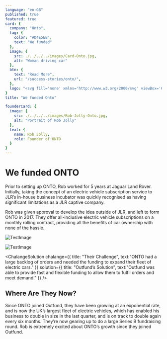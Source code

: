 ```yaml
---
language: "en-GB"
published: true
featured: true
card: {
  company: "Onto",
  tag: {
    color: "#D4E5EB",
    text: "We funded"
  },
  image: {
    src: ./../../../images/Card-Onto.jpg,
    alt: "Woman driving car"
  },
  btn: {
    text: "Read More",
    url: "/success-stories/onto/",
  },
  logo: "<svg fill='none' xmlns='http://www.w3.org/2000/svg' viewBox='0 0 98 24'><path d='M26.352.646v22.396h6.755v-9.805l14.478 10.756V1.597h-6.757v9.608L26.352.646Z' fill='#fff'/><path fill-rule='evenodd' clip-rule='evenodd' d='M72.77 12.32c0-6.27 5.278-11.08 12.264-11.08 6.985 0 12.263 4.81 12.263 11.08 0 6.27-5.278 11.08-12.263 11.08-6.986 0-12.265-4.81-12.265-11.08Zm6.952-.001a5.311 5.311 0 1 0 10.623 0 5.31 5.31 0 0 0-5.311-5.312 5.31 5.31 0 0 0-5.312 5.312Z' fill='#fff'/><path d='M49.754 1.598h22.75V7.76h-7.898v15.281h-6.954V7.761h-7.898V1.598Z' fill='#fff'/><path fill-rule='evenodd' clip-rule='evenodd' d='M0 12.32C0 6.05 5.28 1.24 12.264 1.24c6.985 0 12.265 4.81 12.265 11.08 0 6.27-5.28 11.08-12.265 11.08S0 18.59 0 12.32Zm6.953-.001a5.311 5.311 0 1 0 10.623 0 5.31 5.31 0 0 0-5.312-5.312 5.31 5.31 0 0 0-5.311 5.312Z' fill='#fff'/></svg>"
}
title: "We funded Onto"

founderCard: {
  image: {
    src: ./../../../images/Rob-Jolly-Onto.jpg,
    alt: "Portrait of Rob Jolly"
  },
  text: {
    name: Rob Jolly,
    role: Founder of ONTO
  }
}
---
```


<Text>

# We funded ONTO

Prior to setting up ONTO, Rob worked for 5 years at Jaguar Land Rover. Initially, taking the concept of an electric vehicle subscription service to JLR’s in-house business incubator was quickly recognised as having significant limitations as a JLR captive company.

Rob was given approval to develop the idea outside of JLR, and left to form ONTO in 2017. They offer all-inclusive electric vehicle subscriptions on a monthly rolling contract, providing all the benefits of car ownership with none of the hassle.

</Text>

<PhotoStrip>

![TestImage](./../../../images/sucess-stories/onto/phone.jpg)

![TestImage](./../../../images/sucess-stories/onto/onto-customers.jpg)

</PhotoStrip>

<ChalangeSolution 
  chalange={{
    title: "Their Challenge", 
    text:"ONTO had a large backlog of orders and needed the funding to expand their fleet of electric cars."
  }}
  solution={{
    title: "Outfund’s Solution", 
    text:"Outfund was able to provide fast and flexible funding to allow them to fulfil orders and meet demand."
  }}
/>

<Quote text="We have doubled in size in the last quarter and are due to double in size again this quarter!" by="Rob Jolly" role="Founder of ONTO" />

## Where Are They Now?
Since ONTO joined Outfund, they have been growing at an exponential rate, and is now the UK’s largest fleet of electric vehicles, which has enabled his business to double in size in the last quarter, and is on track to double again every six months. They’re now gearing up to do a large Series B fundraising round. Rob is extremely excited about ONTO’s growth since they joined Outfund.
